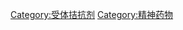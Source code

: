 {{catmore|抗組織胺藥}}
{{Commons cat|Antihistamines}}

[[Category:受体拮抗剂|Category:受体拮抗剂]]
[[Category:精神药物|Category:精神药物]]